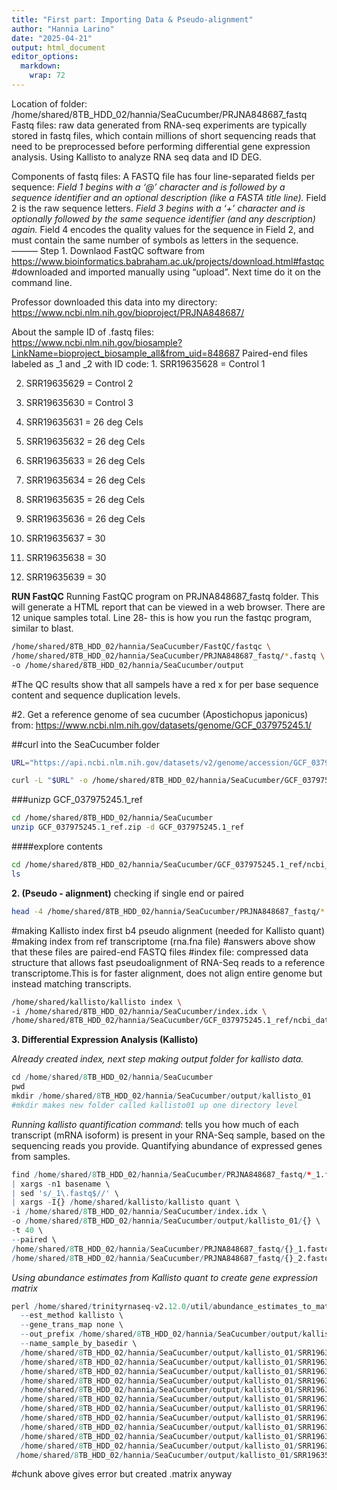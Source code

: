 ```yaml
---
title: "First part: Importing Data & Pseudo-alignment"
author: "Hannia Larino"
date: "2025-04-21"
output: html_document
editor_options: 
  markdown: 
    wrap: 72
---
```


Location of folder:
/home/shared/8TB_HDD_02/hannia/SeaCucumber/PRJNA848687_fastq Fastq
files: raw data generated from RNA-seq experiments are typically stored
in fastq files, which contain millions of short sequencing reads that
need to be preprocessed before performing differential gene expression
analysis. Using Kallisto to analyze RNA seq data and ID DEG.

Components of fastq files: A FASTQ file has four line-separated fields
per sequence: *Field 1 begins with a '\@' character and is followed by a
sequence identifier and an optional description (like a FASTA title
line).* Field 2 is the raw sequence letters. *Field 3 begins with a '+'
character and is optionally followed by the same sequence identifier
(and any description) again.* Field 4 encodes the quality values for the
sequence in Field 2, and must contain the same number of symbols as
letters in the sequence. --------- Step 1. Downlaod FastQC software from
<https://www.bioinformatics.babraham.ac.uk/projects/download.html#fastqc>
#downloaded and imported manually using "upload". Next time do it on the
command line.

Professor downloaded this data into my directory:
<https://www.ncbi.nlm.nih.gov/bioproject/PRJNA848687/>

About the sample ID of .fastq files:
<https://www.ncbi.nlm.nih.gov/biosample?LinkName=bioproject_biosample_all&from_uid=848687>
Paired-end files labeled as _1 and _2 with ID code: 
1.  SRR19635628 = Control 1 

2.  SRR19635629 = Control 2

3.  SRR19635630 = Control 3

4.  SRR19635631 = 26 deg Cels

5.  SRR19635632 = 26 deg Cels

6.  SRR19635633 = 26 deg Cels

7.  SRR19635634 = 26 deg Cels

8.  SRR19635635 = 26 deg Cels

9.  SRR19635636 = 26 deg Cels

10. SRR19635637 = 30

11. SRR19635638 = 30

12. SRR19635639 = 30

**RUN FastQC** Running FastQC program on PRJNA848687_fastq folder. This
will generate a HTML report that can be viewed in a web browser. There
are 12 unique samples total. Line 28- this is how you run the fastqc
program, similar to blast.

```bash

/home/shared/8TB_HDD_02/hannia/SeaCucumber/FastQC/fastqc \
/home/shared/8TB_HDD_02/hannia/SeaCucumber/PRJNA848687_fastq/*.fastq \
-o /home/shared/8TB_HDD_02/hannia/SeaCucumber/output
```

#The QC results show that all sampels have a red x for per base sequence
content and sequence duplication levels.

#2. Get a reference genome of sea cucumber (Apostichopus japonicus)
from: <https://www.ncbi.nlm.nih.gov/datasets/genome/GCF_037975245.1/>

##curl into the SeaCucumber folder

```bash
URL="https://api.ncbi.nlm.nih.gov/datasets/v2/genome/accession/GCF_037975245.1/download?include_annotation_type=GENOME_FASTA&include_annotation_type=GENOME_GFF&include_annotation_type=RNA_FASTA&include_annotation_type=CDS_FASTA&include_annotation_type=PROT_FASTA&include_annotation_type=SEQUENCE_REPORT&hydrated=FULLY_HYDRATED"

curl -L "$URL" -o /home/shared/8TB_HDD_02/hannia/SeaCucumber/GCF_037975245.1_ref.zip
```

###unizp GCF_037975245.1_ref

```bash
cd /home/shared/8TB_HDD_02/hannia/SeaCucumber
unzip GCF_037975245.1_ref.zip -d GCF_037975245.1_ref 
```

####explore contents

```bash
cd /home/shared/8TB_HDD_02/hannia/SeaCucumber/GCF_037975245.1_ref/ncbi_dataset/data/GCF_037975245.1
ls

```

**2. (Pseudo - alignment)** checking if single end or paired

```bash
head -4 /home/shared/8TB_HDD_02/hannia/SeaCucumber/PRJNA848687_fastq/*.fastq          

```

#making Kallisto index first b4 pseudo alignment (needed for Kallisto
quant) #making index from ref transcriptome (rna.fna file) #answers
above show that these files are paired-end FASTQ files #index file:
compressed data structure that allows fast pseudoalignment of RNA-Seq
reads to a reference transcriptome.This is for faster alignment, does
not align entire genome but instead matching transcripts.

```bash
/home/shared/kallisto/kallisto index \
-i /home/shared/8TB_HDD_02/hannia/SeaCucumber/index.idx \
/home/shared/8TB_HDD_02/hannia/SeaCucumber/GCF_037975245.1_ref/ncbi_dataset/data/GCF_037975245.1/rna.fna
```



**3. Differential Expression Analysis (Kallisto)**

*Already created index, next step making output folder for kallisto
data.*

```r
cd /home/shared/8TB_HDD_02/hannia/SeaCucumber 
pwd
mkdir /home/shared/8TB_HDD_02/hannia/SeaCucumber/output/kallisto_01 
#mkdir makes new folder called kallisto01 up one directory level 
```


*Running kallisto quantification command*: tells you how much of each transcript
(mRNA isoform) is present in your RNA-Seq sample, based on the
sequencing reads you provide. Quantifying abundance of expressed genes
from samples.

```r
find /home/shared/8TB_HDD_02/hannia/SeaCucumber/PRJNA848687_fastq/*_1.fastq \
| xargs -n1 basename \
| sed 's/_1\.fastq$//' \
| xargs -I{} /home/shared/kallisto/kallisto quant \
-i /home/shared/8TB_HDD_02/hannia/SeaCucumber/index.idx \
-o /home/shared/8TB_HDD_02/hannia/SeaCucumber/output/kallisto_01/{} \
-t 40 \
--paired \
/home/shared/8TB_HDD_02/hannia/SeaCucumber/PRJNA848687_fastq/{}_1.fastq \
/home/shared/8TB_HDD_02/hannia/SeaCucumber/PRJNA848687_fastq/{}_2.fastq
```


*Using abundance estimates from Kallisto quant to create gene expression
matrix*

```r
perl /home/shared/trinityrnaseq-v2.12.0/util/abundance_estimates_to_matrix.pl \
  --est_method kallisto \
  --gene_trans_map none \
  --out_prefix /home/shared/8TB_HDD_02/hannia/SeaCucumber/output/kallisto_01 \
  --name_sample_by_basedir \
  /home/shared/8TB_HDD_02/hannia/SeaCucumber/output/kallisto_01/SRR19635628/abundance.tsv \
  /home/shared/8TB_HDD_02/hannia/SeaCucumber/output/kallisto_01/SRR19635629/abundance.tsv \
  /home/shared/8TB_HDD_02/hannia/SeaCucumber/output/kallisto_01/SRR19635630/abundance.tsv \
  /home/shared/8TB_HDD_02/hannia/SeaCucumber/output/kallisto_01/SRR19635631/abundance.tsv \
  /home/shared/8TB_HDD_02/hannia/SeaCucumber/output/kallisto_01/SRR19635632/abundance.tsv \
  /home/shared/8TB_HDD_02/hannia/SeaCucumber/output/kallisto_01/SRR19635633/abundance.tsv \
  /home/shared/8TB_HDD_02/hannia/SeaCucumber/output/kallisto_01/SRR19635634/abundance.tsv \
  /home/shared/8TB_HDD_02/hannia/SeaCucumber/output/kallisto_01/SRR19635635/abundance.tsv \
  /home/shared/8TB_HDD_02/hannia/SeaCucumber/output/kallisto_01/SRR19635636/abundance.tsv \
  /home/shared/8TB_HDD_02/hannia/SeaCucumber/output/kallisto_01/SRR19635637/abundance.tsv \
  /home/shared/8TB_HDD_02/hannia/SeaCucumber/output/kallisto_01/SRR19635638/abundance.tsv \
 /home/shared/8TB_HDD_02/hannia/SeaCucumber/output/kallisto_01/SRR19635639/abundance.tsv
```

#chunk above gives error but created .matrix anyway
